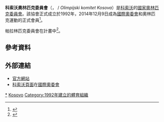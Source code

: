 {{Infobox National Olympic Committee
| title = 科索沃奧林匹克委員會
| logo = 
| 國家或地區 = KOS 
| 國家或地區編碼 = KOS 
| 成立日期 = 1992年
| 加入國際奧委會 = 2014年12月9日
| 所屬成員 = [[歐洲奧林匹克委員會|歐洲奧林匹克委員會]]
| 總部 = [[科索沃|科索沃]][[普里斯提納|普里斯提納]]
| 會長 =  Besim Hasani<ref>[http://www.ks-gov.net/pm/?menuid=5&newsid=3712&lingo=2 Fillimi<!-- Bot generated title -->]</ref>
| 秘書長 =
| 網頁 = [http://www.noc-kosovo.org/ noc-kosovo.org/]
}}
'''科索沃奧林匹克委員會'''（{{lang-sq|Komiteti Olimpik i Kosovës}}，{{lang-sr|Олимпијски комитет Косова}} / ''Olimpijski komitet Kosova''）是[[科索沃|科索沃]]的[[國家奧林匹克委員會|國家奧林匹克委員會]]。該協會正式成立於1992年，2014年12月9日成為[[國際奧委會|國際奧委會]]和奧林匹克運動的正式會員<ref name=IOC-09Dec2014a>{{cite web |url=http://www.olympic.org/news/127th-ioc-session-comes-to-close-in-monaco/242155|title=127th IOC Session comes to close in Monaco|publisher=International Olympic Committee|date=9 December 2014|accessdate=6 August 2016|quote=A day after unanimously approving Olympic Agenda 2020, the 127th IOC Session got straight back to business today in Monaco by granting full recognition to the National Olympic Committee of Kosovo.}}</ref>。

帕拉林匹克委員會在計畫中<ref name=IOC-Kosovo-2014-12-09a>{{cite web|title=Exclusive: Kosovo now targeting Paralympic membership following Olympics acceptance|url=http://www.insidethegames.biz/anoc/1024264-exclusive-kosovo-now-targeting-paralympic-membership-following-olympics-acceptance|publisher=Inside The Games|accessdate=9 December 2014}}</ref>。

==參考資料==
{{reflist}}

==外部連結==
*[http://www.noc-kosovo.org/ 官方網站]
*[http://www.olympic.org/kosovo 科索沃頁面]在[[國際奧委會|國際奧委會]]

{{歐洲奧林匹克委員會}}
{{Authority control}}

[[Category:奧林匹克運動會科索沃代表團|*]]
[[Category:國家奧林匹克委員會|Kosovo]]
[[Category:1992年建立的體育組織|Category:1992年建立的體育組織]]
